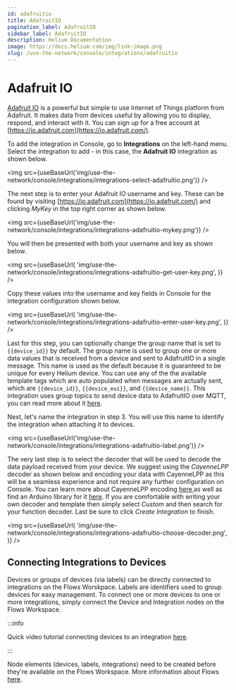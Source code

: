```yaml
---
id: adafruitio
title: AdafruitIO
pagination_label: AdafruitIO
sidebar_label: AdafruitIO
description: Helium Documentation
image: https://docs.helium.com/img/link-image.png
slug: /use-the-network/console/integrations/adafruitio
---
```


# Adafruit IO


[Adafruit IO](https://io.adafruit.com/) is a powerful but simple to use Internet of Things platform
from Adafruit. It makes data from devices useful by allowing you to display, respond, and interact
with it. You can sign up for a free account at [https://io.adafruit.com](https://io.adafruit.com/).

To add the integration in Console, go to **Integrations** on the left-hand menu. Select the
integration to add - in this case, the **Adafruit IO** integration as shown below.

<img
  src={useBaseUrl('img/use-the-network/console/integrations/integrations-select-adafruitio.png')}
/>

The next step is to enter your Adafruit IO username and key. These can be found by visiting
[https://io.adafruit.com](https://io.adafruit.com/) and clicking _MyKey_ in the top right corner as
shown below.

<img
  src={useBaseUrl('img/use-the-network/console/integrations/integrations-adafruitio-mykey.png')}
/>

You will then be presented with both your username and key as shown below.

<img
  src={useBaseUrl(
    'img/use-the-network/console/integrations/integrations-adafruitio-get-user-key.png',
  )}
/>

Copy these values into the username and key fields in Console for the integration configuration
shown below.

<img
  src={useBaseUrl(
    'img/use-the-network/console/integrations/integrations-adafruitio-enter-user-key.png',
  )}
/>

Last for this step, you can optionally change the group name that is set to `{{device_id}}` by
default. The group name is used to group one or more data values that is received from a device and
sent to AdafruitIO in a single message. This name is used as the default because it is guaranteed to
be unique for every Helium device. You can use any of the the available template tags which are auto
populated when messages are actually sent, which are `{{device_id}}`, `{{device_eui}}`, and
`{{device_name}}`. This integration uses group topics to send device data to AdafruitIO over MQTT,
you can read more about it [here](https://io.adafruit.com/api/docs/mqtt.html#group-topics).

Next, let's name the integration in step 3. You will use this name to identify the integration when
attaching it to devices.

<img
  src={useBaseUrl('img/use-the-network/console/integrations/integrations-adafruitio-label.png')}
/>

The very last step is to select the decoder that will be used to decode the data payload received
from your device. We suggest using the _CayenneLPP_ decoder as shown below and encoding your data
with CayenneLPP as this will be a seamless experience and not require any further configuration on
Console. You can learn more about CayenneLPP encoding
[here ](https://developers.mydevices.com/cayenne/docs/lora/#lora-cayenne-low-power-payload)as well
as find an Arduino library for it [here](https://www.arduino.cc/reference/en/libraries/cayennelpp/).
If you are comfortable with writing your own decoder and template then simply select _Custom_ and
then search for your function decoder. Last be sure to click _Create Integration_ to finish.

<img
  src={useBaseUrl(
    'img/use-the-network/console/integrations/integrations-adafruitio-choose-decoder.png',
  )}
/>

## Connecting Integrations to Devices

Devices or groups of devices (via labels) can be directly connected to integrations on the Flows
Worskpace. Labels are identifiers used to group devices for easy management. To connect one or more
devices to one or more integrations, simply connect the Device and Integration nodes on the Flows
Workspace.

:::info

Quick video tutorial connecting devices to an integration
[here](https://www.youtube.com/watch?v=lnERw1f7TGE).

:::

Node elements (devices, labels, integrations) need to be created before they're available on the
Flows Workspace. More information about Flows [here](/use-the-network/console/flows/).
